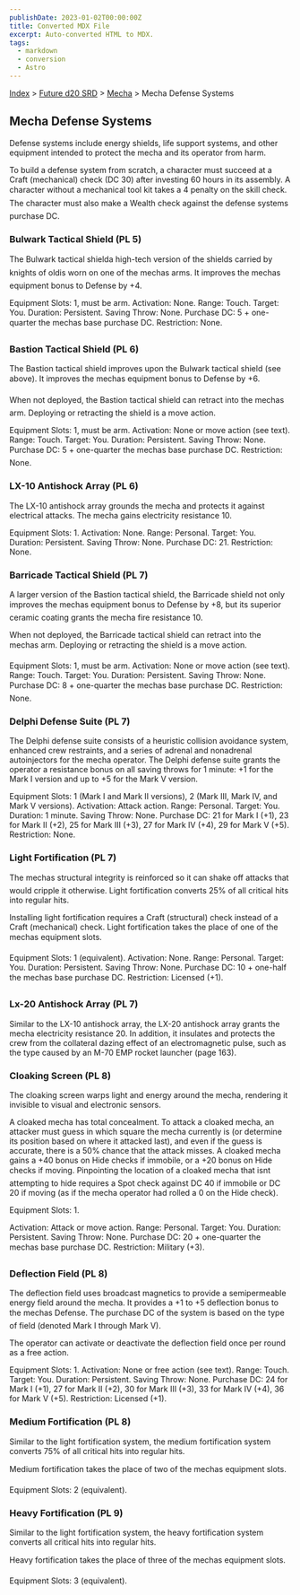 ```yaml
---
publishDate: 2023-01-02T00:00:00Z
title: Converted MDX File
excerpt: Auto-converted HTML to MDX.
tags:
  - markdown
  - conversion
  - Astro
---
```


[Index](-index) > [Future d20 SRD](future-d20-srd-index) > [Mecha](future-d20-srd-mecha-index) > Mecha Defense Systems

## Mecha Defense Systems

Defense systems include energy shields, life support systems, and other equipment intended to protect the mecha and its operator from harm.

To build a defense system from scratch, a character must succeed at a Craft (mechanical) check (DC 30) after investing 60 hours in its assembly. A character without a mechanical tool kit takes a 4 penalty on the skill check. The character must also make a Wealth check against the defense systems purchase DC.

### Bulwark Tactical Shield (PL 5)

The Bulwark tactical shielda high-tech version of the shields carried by knights of oldis worn on one of the mechas arms. It improves the mechas equipment bonus to Defense by +4.

Equipment Slots: 1, must be arm.
Activation: None.
Range: Touch.
Target: You.
Duration: Persistent.
Saving Throw: None.
Purchase DC: 5 + one-quarter the mechas base purchase DC.
Restriction: None.

### Bastion Tactical Shield (PL 6)

The Bastion tactical shield improves upon the Bulwark tactical shield (see above). It improves the mechas equipment bonus to Defense by +6.

When not deployed, the Bastion tactical shield can retract into the mechas arm. Deploying or retracting the shield is a move action.

Equipment Slots: 1, must be arm.
Activation: None or move action (see text).
Range: Touch.
Target: You.
Duration: Persistent.
Saving Throw: None.
Purchase DC: 5 + one-quarter the mechas base purchase DC.
Restriction: None.

### LX-10 Antishock Array (PL 6)

The LX-10 antishock array grounds the mecha and protects it against electrical attacks. The mecha gains electricity resistance 10.

Equipment Slots: 1.
Activation: None.
Range: Personal.
Target: You.
Duration: Persistent.
Saving Throw: None.
Purchase DC: 21.
Restriction: None.

### Barricade Tactical Shield (PL 7)

A larger version of the Bastion tactical shield, the Barricade shield not only improves the mechas equipment bonus to Defense by +8, but its superior ceramic coating grants the mecha fire resistance 10.

When not deployed, the Barricade tactical shield can retract into the mechas arm. Deploying or retracting the shield is a move action.

Equipment Slots: 1, must be arm.
Activation: None or move action (see text).
Range: Touch.
Target: You.
Duration: Persistent.
Saving Throw: None.
Purchase DC: 8 + one-quarter the mechas base purchase DC.
Restriction: None.

### Delphi Defense Suite (PL 7)

The Delphi defense suite consists of a heuristic collision avoidance system, enhanced crew restraints, and a series of adrenal and nonadrenal autoinjectors for the mecha operator. The Delphi defense suite grants the operator a resistance bonus on all saving throws for 1 minute: +1 for the Mark I version and up to +5 for the Mark V version.

Equipment Slots: 1 (Mark I and Mark II versions), 2 (Mark III, Mark IV, and Mark V versions).
Activation: Attack action.
Range: Personal.
Target: You.
Duration: 1 minute.
Saving Throw: None.
Purchase DC: 21 for Mark I (+1), 23 for Mark II (+2), 25 for Mark III (+3), 27 for Mark IV (+4), 29 for Mark V (+5).
Restriction: None.

### Light Fortification (PL 7)

The mechas structural integrity is reinforced so it can shake off attacks that would cripple it otherwise. Light fortification converts 25% of all critical hits into regular hits.

Installing light fortification requires a Craft (structural) check instead of a Craft (mechanical) check. Light fortification takes the place of one of the mechas equipment slots.

Equipment Slots: 1 (equivalent).
Activation: None.
Range: Personal.
Target: You.
Duration: Persistent.
Saving Throw: None.
Purchase DC: 10 + one-half the mechas base purchase DC.
Restriction: Licensed (+1).

### Lx-20 Antishock Array (PL 7)

Similar to the LX-10 antishock array, the LX-20 antishock array grants the mecha electricity resistance 20. In addition, it insulates and protects the crew from the collateral dazing effect of an electromagnetic pulse, such as the type caused by an M-70 EMP rocket launcher (page 163).

### Cloaking Screen (PL 8)

The cloaking screen warps light and energy around the mecha, rendering it invisible to visual and electronic sensors.

A cloaked mecha has total concealment. To attack a cloaked mecha, an attacker must guess in which square the mecha currently is (or determine its position based on where it attacked last), and even if the guess is accurate, there is a 50% chance that the attack misses. A cloaked mecha gains a +40 bonus on Hide checks if immobile, or a +20 bonus on Hide checks if moving. Pinpointing the location of a cloaked mecha that isnt attempting to hide requires a Spot check against DC 40 if immobile or DC 20 if moving (as if the mecha operator had rolled a 0 on the Hide check).

Equipment Slots: 1.

Activation: Attack or move action.
Range: Personal.
Target: You.
Duration: Persistent.
Saving Throw: None.
Purchase DC: 20 + one-quarter the mechas base purchase DC.
Restriction: Military (+3).

### Deflection Field (PL 8)

The deflection field uses broadcast magnetics to provide a semipermeable energy field around the mecha. It provides a +1 to +5 deflection bonus to the mechas Defense. The purchase DC of the system is based on the type of field (denoted Mark I through Mark V).

The operator can activate or deactivate the deflection field once per round as a free action.

Equipment Slots: 1.
Activation: None or free action (see text).
Range: Touch.
Target: You.
Duration: Persistent.
Saving Throw: None.
Purchase DC: 24 for Mark I (+1), 27 for Mark II (+2), 30 for Mark III (+3), 33 for Mark IV (+4), 36 for Mark V (+5).
Restriction: Licensed (+1).

### Medium Fortification (PL 8)

Similar to the light fortification system, the medium fortification system converts 75% of all critical hits into regular hits.

Medium fortification takes the place of two of the mechas equipment slots.

Equipment Slots: 2 (equivalent).

### Heavy Fortification (PL 9)

Similar to the light fortification system, the heavy fortification system converts all critical hits into regular hits.

Heavy fortification takes the place of three of the mechas equipment slots.

Equipment Slots: 3 (equivalent).
